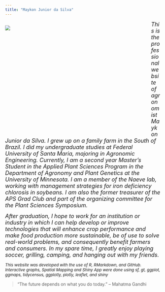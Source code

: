 ```yaml
---
title: "Maykon Junior da Silva"
---
```


<div style= "float : left; position : relative; top: 0px; width : 450px; height : 360px; padding-right: 24px; margin-bottom : 0px">
![](./photos/maykonphoto.jpg)

</div>

<font size = "4"> 
*This is the professional website of agronomist Maykon Junior da Silva. I grew up on a family farm in the South of Brazil. I did my undergraduate studies at Federal University of Santa Maria, majoring in Agronomic Engineering. Currently, I am a second year Master's Student in the Applied Plant Sciences Program in the Department of Agronomy and Plant Genetics at the University of Minnesota. I am a member of the Naeve lab, working with management strategies for iron deficiency chlorosis in soybeans. I am also the former treasurer of the APS Grad Club and part of the organizing committee for the Plant Sciences Symposium.*  
</font>  
  
  
  
<font size = "4">
*After graduation, I hope to work for an institution or industry in which I can help develop or improve technologies that will enhance crop performance and make food production more sustainable, be of use to solve real-world problems, and consequently benefit farmers and consumers. In my spare time, I greatly enjoy playing soccer, grilling, camping, and hanging out with my friends.*  
</font>

<font size = "2">
*This website was developed with the use of R, RMarkdown, and GitHub. Interactive graphs, Spatial Mapping and Shiny App were done using sf, gt, ggplot, ggmaps, tidycensus, ggplotly, plotly, leaflet, and shiny*  
</font>

>“The future depends on what you do today.” – Mahatma Gandhi
